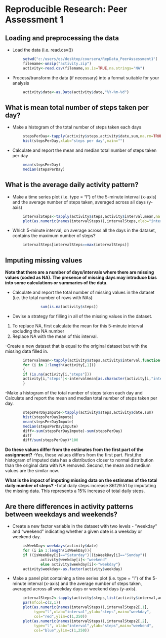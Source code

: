 # Reproducible Research: Peer Assessment 1


## Loading and preprocessing the data
- Load the data (i.e. read.csv())
```r
        setwd("c:/users/qs/desktop/coursera/RepData_PeerAssessment1")
        filename<-unzip("activity.zip")
        activity<-read.csv(filename,as.is=TRUE,na.strings="NA")
```
        
- Process/transform the data (if necessary) into a format suitable for your analysis
```r
        activity$date<-as.Date(activity$date,"%Y-%m-%d")
```

## What is mean total number of steps taken per day?
- Make a histogram of the total number of steps taken each days
```r
        stepsPerDay<-tapply(activity$steps,activity$date,sum,na.rm=TRUE)
        hist(stepsPerDay,xlab="steps per day",main="")
```

- Calculate and report the mean and median total number of steps taken per day
```r
        mean(stepsPerDay)
        median(stepsPerDay)
```

## What is the average daily activity pattern?
- Make a time series plot (i.e. type = "l") of the 5-minute interval (x-axis) and the average number of steps taken, averaged across all days (y-axis)

```r
        intervalSteps<-tapply(activity$steps,activity$interval,mean,na.rm=TRUE)
        plot(as.numeric(names(intervalSteps)),intervalSteps,xlab="interval",ylab="steps per interval",type="l")
```

- Which 5-minute interval, on average across all the days in the dataset, contains the maximum number of steps?

```r
        intervalSteps[intervalSteps==max(intervalSteps)]
```      


## Imputing missing values
**Note that there are a number of days/intervals where there are missing values (coded as NA). The presence of missing days may introduce bias into some calculations or summaries of the data.**

- Calculate and report the total number of missing values in the dataset (i.e. the total number of rows with NAs)
```r
                sum(is.na(activity$steps)) 
```
- Devise a strategy for filling in all of the missing values in the dataset. 
1. To replace NA, first calculate the mean for this 5-minute interval excluding the NA number
2. Replace NA with the mean of this interval.
        
-Create a new dataset that is equal to the original dataset but with the missing data filled in.
        
```r
        intervalmean<-tapply(activity$steps,activity$interval,function(x) mean(x,na.rm=TRUE))
        for (i in 1:length(activity[,1]))
        {
        if (is.na(activity[i,"steps"]))
        activity[i,"steps"]<-intervalmean[as.character(activity[i,"interval"])]
        }
```

-Make a histogram of the total number of steps taken each day and Calculate and report the mean and median total number of steps taken per day.                 

        
```r
        stepsPerDayImpute<-tapply(activity$steps,activity$date,sum)
        hist(stepsPerDayImpute)
        mean(stepsPerDayImpute)
        median(stepsPerDayImpute)
        diff<-sum(stepsPerDayImpute)-sum(stepsPerDay)
        diff
        diff/sum(stepsPerDay)*100
```

**Do these values differ from the estimates from the first part of the assignment?**
-Yes, these values differs from the first part.
First,the histogram of imputed data has a distribution closer to normal distribution than the original data with NA removed.
Second, the mean and medium values are the similar now. 
        
**What is the impact of imputing missing data on the estimates of the total daily number of steps?**
-Total daily steps increase 86129.51 by imputating the missing data.
This represents a 15% increase of total daily steps.
        

## Are there differences in activity patterns between weekdays and weekends?

- Create a new factor variable in the dataset with two levels - "weekday" and "weekend" indicating whether a given date is a weekday or weekend day.
    
```r
        isWeekDay<-weekdays(activity$date)
        for (i in 1:length(isWeekDay)){
        if ((isWeekDay[i]=="Saturday")|(isWeekDay[i]=="Sunday"))
                activity$weekday[i]<-"weekend"
                else activity$weekday[i]<-"weekday"}
        activity$weekday<-as.factor(activity$weekday)
```

- Make a panel plot containing a time series plot (i.e. type = "l") of the 5-minute interval (x-axis) and the average number of steps taken, averaged across all weekday days or weekend days (y-axis). 
        
```r
        intervalSteps2<-tapply(activity$steps,list(activity$interval,activity$weekday),mean)
        par(mfcol=c(2,1))
        plot(as.numeric(names(intervalSteps)),intervalSteps2[,1],
             type="l",xlab="interval",ylab="steps",main="weekday",
             col="red",ylim=c(1,250))
        plot(as.numeric(names(intervalSteps)),intervalSteps2[,2],
             type="l", xlab="interval",ylab="steps",main="weekend",
             col="blue",ylim=c(1,250))
```
